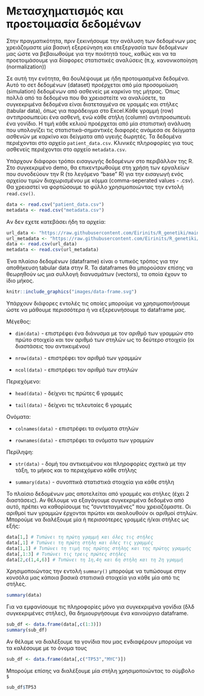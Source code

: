 # Μετασχηματισμός και προετοιμασία δεδομένων

:::fyi
Στην πραγματικότητα, πριν ξεκινήσουμε την ανάλυση των δεδομένων μας χρειάζομαστε μία βασική εξερεύνηση και επεξεργασία των δεδομένων μας ώστε να βεβαιωθούμε για την ποιότητά τους, καθώς και να τα προετοιμάσουμε για δίαφορες στατιστικές αναλύσεις (π.χ. κανονικοποίηση (normalization))
:::

Σε αυτή την ενότητα, θα δουλέψουμε με ήδη προτοιμασμένα δεδομένα. Αυτό το σετ δεδομένων (dataset) προέρχεται από μία προσομοίωση (simulation) δεδομένων από ασθενείς με καρκίνο της μήτρας. Όπως πολλά από τα δεδομένα που θα χρειαστείτε να αναλύσετε, τα συγκεκριμένα δεδομένα είναι διατεταγμένα σε γραμμές και στήλες (tabular data), όπως για παράδειγμα στο Εxcel.Κάθε γραμμή (row) αντιπροσωπεύει ένα ασθενή, ενώ κάθε στήλη (column) αντιπροσωπευέι ένα γονίδιο. Η τιμή κάθε κελιού προέρχεται από μία στατιστική ανάλυση που υπολογίζει τις στατιστικά-σημαντικές διαφορές ανάμεσα σε δείγματα ασθενών με καρκίνο και δείγματα από υγειής δωρητές. Τα δεδομένα περιέχονται στο αρχείο ```patient_data.csv```. Κλινικές πληροφορίες για τους ασθενείς περιέχονται στο αρχείο ```metadata.csv```.

Υπάρχουν διάφοροι τρόποι εισαγωγής δεδομένων στο περιβάλλον της R. Στο συγκεκριμένο demo, θα επικεντρωθούμε στη χρήση των εργαλείων που συνοδεύουν την R (το λεγόμενο "base" R) για την εισαγωγή ενός αρχείου τιμών διαχωρισμένου με κόμμα (comma-seperated values - .csv). Θα χρειαστεί να φορτώσουμε το φύλλο χρησιμοποιώντας την εντολή ```read.csv()```.

```r
data <- read.csv("patient_data.csv")
metadata <- read.csv("metadata.csv")
```

Aν δεν εχετε κατεβάσει ήδη τα αρχεία:
```r
url_data <- "https://raw.githubusercontent.com/Eirinits/R_genetiki/main/patient_data.csv"
url_metadata <- "https://raw.githubusercontent.com/Eirinits/R_genetiki/main/metadata.csv"
data <- read.csv(url_data)  
metadata <- read.csv(url_metadata)  
```


Ένα πλαίσιο δεδομένων (dataframe) είναι ο τυπικός τρόπος για την αποθήκευση tabular data στην R. Τα dataframes θα μπορούσαν επίσης να θεωρηθούν ως μια συλλογή διανυσμάτων (vectors), τα οποία έχουν το ίδιο μήκος. 

```r
knitr::include_graphics("images/data-frame.svg")
```
Yπάρχουν διάφορες εντολές τις οποίες μπορούμε να χρησιμοποιήσουμε ώστε να μάθουμε περισσότερα ή να εξερευνήσουμε το dataframe μας.

Μέγεθος:

* ```dim(data)``` - επιστρέφει ένα διάνυσμα με τον αριθμό των γραμμών στο πρώτο στοιχείο και τον αριθμό των στηλών ως το δεύτερο στοιχείο (οι διαστάσεις του αντικειμένου)

* ```nrow(data)``` - επιστρέφει τον αριθμό των γραμμών

* ```ncol(data)``` - επιστρέφει τον αριθμό των στηλών

Περιεχόμενο:

* ```head(data)``` - δείχνει τις πρώτες 6 γραμμές

* ```tail(data)``` - δείχνει τις τελευταίες 6 γραμμές

Ονόματα:

* ```colnames(data)``` - επιστρέφει τα ονόματα στηλών 

* ```rownames(data)``` - επιστρέφει τα ονόματα των γραμμών

Περίληψη:

* ```str(data)``` - δομή του αντικειμένου και πληροφορίες σχετικά με την τάξη, το μήκος και το περιεχόμενο κάθε στήλης

* ```summary(data)``` - συνοπτικά στατιστικά στοιχεία για κάθε στήλη

Το πλαίσιο δεδομένων μας αποτελείται από γραμμές και στήλες (έχει 2 διαστάσεις). Αν θέλουμε να εξαγάγουμε συγκεκριμένα δεδομένα από αυτό, πρέπει να καθορίσουμε τις "συντεταγμένες" που χρειαζόμαστε. Οι αριθμοί των γραμμών έρχονται πρώτοι και ακολουθούν οι αριθμοί στηλών. Μπορούμε να διαλέξουμε μία ή περισσότερες γραμμές ή/και στήλες ως εξής:

```r
data[1,] # Τυπώνει τη πρώτη γραμμή και όλες τις στήλες
data[,1] # Τυπώνει τη πρώτη στήλη και όλες τις γραμμές
data[1,1] # Τυπώνει τη τιμή της πρώτης στήλης και της πρώτης γραμμής
data[,1:3] # Τυπώνει τις τρεις πρώτες στήλες
data[2,c(1,4,6)] # Τυπώνει τη 1η,4η και 6η στήλη και τη 2η γραμμή
```

Χρησιμοποιώντας την εντολή ```summary()``` μπορούμε να τυπώσουμε στην κονσόλα μας κάποια βασικά στατισικά στοιχεία για κάθε μία από τις στήλες.

```r
summary(data)
```

Για να εμφανίσουμε τις πληροφορίες μόνο για συγκεκριμένα γονίδια (δλδ συγκεκριμένες στήλες), θα δημιουργήσουμε ένα καινούργιο dataframe.

```r
sub_df <- data.frame(data[,c(1:3)])
summary(sub_df)
```

Aν θέλαμε να διαλέξουμε τα γονίδια που μας ενδιαφέρουν μπορούμε να τα καλέσουμε με το όνομα τους

```r
sub_df <- data.frame(data[,c("TP53","MYC")])
```

Mπορούμε επίσης να διαλέξουμε μία στήλη χρησιμοποιώντας το σύμβολο ```$```

```r
sub_df$TP53
```

